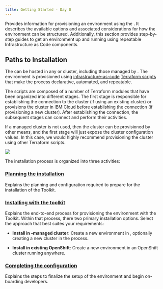 ```yaml
---
title: Getting Started - Day 0
---
```



<PageDescription>

Provides information for provisioning
an environment using the <Globals name="longName"/>. It describes the available options
and associated considerations for how the environment can be structured. Additionally,
this section provides step-by-step guides to get an environment up and running 
using repeatable Infrastructure as Code components.

</PageDescription>

## Paths to Installation

The <Globals name="longName"/> <Globals name="env"/> can be hosted in 
any <Globals name="kube"/> or <Globals name="ocp"/> cluster, including those managed by <Globals name="ic"/>. The 
environment is provisioned using [infrastructure-as-code](/getting-started-day-0/infrastucture-as-code) [Terraform scripts](/admin/terraform) that 
make the process declarative, automated, and repeatable.

The scripts are composed of a number of Terraform modules that have been organized into different stages. The first 
stage is responsible for establishing the connection to the cluster (if using an existing cluster) or provisions the
cluster in IBM Cloud before establishing the connection (if provisioning a new cluster). After establishing the connection,
the subsequent stages can connect and perform their activities. 

If a managed <Globals name="ic"/> cluster is not used, 
then the cluster can be provisioned by other means, and the first stage will just expose the cluster configuration 
values. In this case, we would highly recommend provisioning the cluster using other Terraform scripts.

![](/images/install.png)

The installation process is organized into three activities:

### [Planning the installation](/getting-started-day-0/plan-installation/ibm-cloud) 

Explains the planning and configuration required to prepare for the installation of the Toolkit.

### [Installing with the toolkit](/getting-started-day-0/install-toolkit/ibm-cloud-on-vpc)

Explains the end-to-end process for provisioning the environment with the Toolkit. Within that process, there two 
primary installation options. Select the approach that best suites your requirements:

* **Install in <Globals name="ic"/>-managed cluster**: Create a new environment in <Globals name="ic"/>, optionally 
  creating a new cluster in the process.

* **Install in existing OpenShift**: Create a new environment in an OpenShift cluster running anywhere.

### [Completing the configuration](/getting-started-day-0/post-installation)

Explains the steps to finalize the setup of the environment and begin on-boarding developers.
